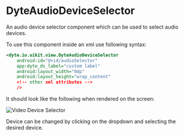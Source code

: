 # DyteAudioDeviceSelector

An audio device selector component which can be used to select audio devices.

To use this component inside an xml use following syntax:

```xml
<dyte.io.uikit.view.DyteAudioDeviceSelector
    android:id="@+id/audioSelector"
    app:dyte_ds_label="custom label"
    android:layout_width="0dp"
    android:layout_height="wrap_content"
    <!-- other xml attributes -->
    />
```

It should look like the following when rendered on the screen:

![Video Device Selector](/static/android-core/audio-selector.png)

Device can be changed by clicking on the dropdown and selecting the desired device.
